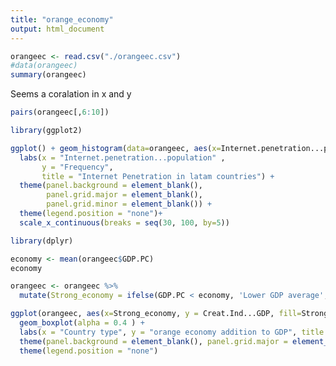 ```yaml
---
title: "orange_economy"
output: html_document
---
```

```r
orangeec <- read.csv("./orangeec.csv")
#data(orangeec)
summary(orangeec)
```
Seems a coralation in x and y
```r
pairs(orangeec[,6:10])
```

```r
library(ggplot2)
```

```r
ggplot() + geom_histogram(data=orangeec, aes(x=Internet.penetration...population), fill = "blue", color = "red", binwidth = 5) +
  labs(x = "Internet.penetration...population" ,
       y = "Frequency",
       title = "Internet Penetration in latam countries") +
  theme(panel.background = element_blank(),
        panel.grid.major = element_blank(),
        panel.grid.minor = element_blank()) +
  theme(legend.position = "none")+
  scale_x_continuous(breaks = seq(30, 100, by=5))
```

```r
library(dplyr)
```

```r
economy <- mean(orangeec$GDP.PC)
economy
```

```r
orangeec <- orangeec %>% 
  mutate(Strong_economy = ifelse(GDP.PC < economy, 'Lower GDP average', 'Upper GDP average')) 
```


```r
ggplot(orangeec, aes(x=Strong_economy, y = Creat.Ind...GDP, fill=Strong_economy)) +
  geom_boxplot(alpha = 0.4 ) +
  labs(x = "Country type", y = "orange economy addition to GDP", title = "") + 
  theme(panel.background = element_blank(), panel.grid.major = element_blank(), panel.grid.minor = element_blank())+
  theme(legend.position = "none")
  
```

